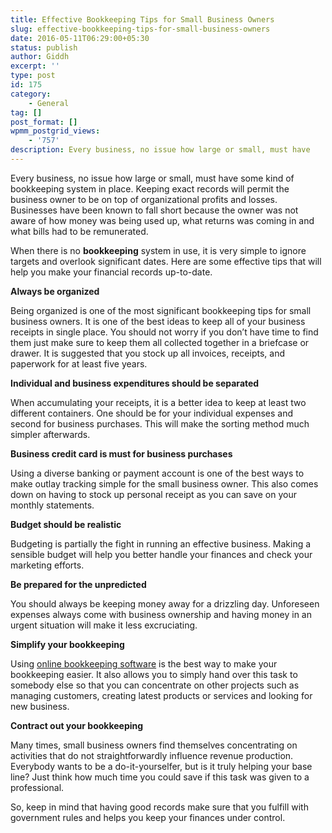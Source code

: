 ```yaml
---
title: Effective Bookkeeping Tips for Small Business Owners
slug: effective-bookkeeping-tips-for-small-business-owners
date: 2016-05-11T06:29:00+05:30
status: publish
author: Giddh
excerpt: ''
type: post
id: 175
category:
    - General
tag: []
post_format: []
wpmm_postgrid_views:
    - '757'
description: Every business, no issue how large or small, must have
---
```

Every business, no issue how large or small, must have some kind of bookkeeping system in place. Keeping exact records will permit the business owner to be on top of organizational profits and losses. Businesses have been known to fall short because the owner was not aware of how money was being used up, what returns was coming in and what bills had to be remunerated.

When there is no **bookkeeping** system in use, it is very simple to ignore targets and overlook significant dates. Here are some effective tips that will help you make your financial records up-to-date.

**Always be organized**

Being organized is one of the most significant bookkeeping tips for small business owners. It is one of the best ideas to keep all of your business receipts in single place. You should not worry if you don’t have time to find them just make sure to keep them all collected together in a briefcase or drawer. It is suggested that you stock up all invoices, receipts, and paperwork for at least five years.

**Individual and business expenditures should be separated**

When accumulating your receipts, it is a better idea to keep at least two different containers. One should be for your individual expenses and second for business purchases. This will make the sorting method much simpler afterwards.

**Business credit card is must for business purchases**

Using a diverse banking or payment account is one of the best ways to make outlay tracking simple for the small business owner. This also comes down on having to stock up personal receipt as you can save on your monthly statements.

**Budget should be realistic**

Budgeting is partially the fight in running an effective business. Making a sensible budget will help you better handle your finances and check your marketing efforts.

**Be prepared for the unpredicted**

You should always be keeping money away for a drizzling day. Unforeseen expenses always come with business ownership and having money in an urgent situation will make it less excruciating.

**Simplify your bookkeeping**

Using [online bookkeeping software](http://giddh.com/) is the best way to make your bookkeeping easier. It also allows you to simply hand over this task to somebody else so that you can concentrate on other projects such as managing customers, creating latest products or services and looking for new business.

**Contract out your bookkeeping**

Many times, small business owners find themselves concentrating on activities that do not straightforwardly influence revenue production. Everybody wants to be a do-it-yourselfer, but is it truly helping your base line? Just think how much time you could save if this task was given to a professional.

So, keep in mind that having good records make sure that you fulfill with government rules and helps you keep your finances under control.